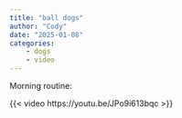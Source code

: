 ```yaml
---
title: "ball dogs"
author: "Cody"
date: "2025-01-08"
categories: 
    - dogs
    - video
---
```


Morning routine:

{{< video https://youtu.be/JPo9i613bqc >}}
